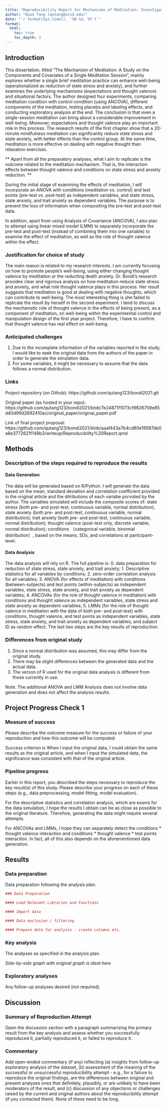 ```yaml
---
title: "Reproducibility Report for Mechanisms of Meditation: Investigating the Components and Covariates of a Single Session of Meditation by Taylor E. Bondi (2021, Doctoral Dissertation)"
author: "Quan Tang (qutang@ucsd.edu)"
date: "`r format(Sys.time(), '%B %d, %Y')`"
format:
  html:
    toc: true
    toc_depth: 3
---
```


<!-- Reproducibility reports should all use this template to standardize reporting across projects. These reports will be public supplementary materials that accompany the summary report(s) of the aggregate results. -->

## Introduction

This dissertation, titled "The Mechanism of Meditation: A Study on the Components and Covariates of a Single Meditation Session", mainly explores whether a single brief meditation practice can enhance well-being (operationalized as reduction of state stress and anxiety), and further examines the underlying mechanisms (expectations and thought valence) and situational factors. The author designed four experiments, comparing meditation condition with control condition (using ANCOVA), different components of the meditation, testing placebo and labeling effects, and conducting exploratory analysis at the end. The conclusion is that even a single-session meditation can bring about a considerable improvement in well-being. Moreover, expectations and thought valence play an important role in this process. The research results of the first chapter show that a 20-minute mindfulness meditation can significantly reduce state stress and state anxiety, with better effects than the control group. At the same time, meditation is more effective on dealing with negative thought than relaxation exercises. 

** Apart from all the preparatory analyses, what I aim to replicate is the outcome related to the meditation mechanism. That is, the interaction effects between thought valence and conditions on state stress and anxiety reduction. **  

During the initial stage of examining the effects of meditation, I will incorporate an ANOVA with conditions (meditation vs. control) and test points (pre-test vs. post-test) as independent variables, and state stress, state anxiety, and trait anxiety as dependent variables. The purpose is to prevent the loss of information when compositing the pre-test and post-test data.

In addition, apart from using Analysis of Covariance (ANCOVA), I also plan to attempt using linear mixed model (LMM) to separately incorporate the pre-test and post-test (instead of combining them into one variable) to examine the effect of meditation, as well as the role of thought valence within the effect.

### Justification for choice of study

The main reason is related to my research interests. I am currently focusing on how to promote people’s well-being, using either changing thought valence by meditation or the reducting death anxiety. Dr. Bondi’s research provides clear and rigorous analysis on how meditation reduce state stress and anxiety, and what role thought valence plays in this process. Her result suggests that meditation is good at dealing with negative thoughts, which can contribute to well-being. The most interesting thing is she failed to replicate the result by herself in the second experiment. I tend to discuss the mechanistic role of thought valence in the effects of being present, as a component of meditation, on well-being within the experimental control and manipulation design of the first year project. Therefore, I have to confirm that thought valence has real effect on well-being. 

### Anticipated challenges

1. Due to the incomplete information of the variables reported in the study, I would like to seek the original data from the authors of the paper in order to generate the simulation data.
2. For some variables, it might be necessary to assume that the data follows a normal distribution.

### Links

Project repository (on Github): https://github.com/qutang123/bondi2021.git

Original paper (as hosted in your repo): https://github.com/qutang123/bondi2021/blob/7e24871f1073cf9826759e85d40d99d2692410ac/original_paper/original_paper.pdf

Link of final project proposal: https://github.com/qutang123/bondi2021/blob/aaaf443a7b4cd80e19587de0a8e3772621f149b3/writeup/Reproducibility%20Report.qmd

## Methods

### Description of the steps required to reproduce the results

#### Data Generation 

The data will be generated based on R/Python. I will generate the data based on the mean, standard deviation and correlation coefficient provided in the original article and the ditributions of each variabe porvided by the author. The variables simulated will include the composite scores of:
state stress (both pre- and post-test, continuous variable, normal distribution); 
state anxiety (both pre- and post-test, continuous variable, normal distribution); 
trait anxiety (both pre- and post-test, continuous variable, normal distribution); 
thought valence (post-test only, discrete variable, normal distribution); 
conditions （categorical variable, binomial distribution）, based on the means, SDs, and correlations at participant-level. 

#### Data Analysis

The data analysis will rely on R. The full pipeline is: 
0. data preparation for reduction of state stress, state anxiety, and trait anxiety;
1. Descriptive statistics for all variables by conditions;
2. zero-order correlation analysis for all variables;
3. ANOVA (for effects of meditation) with conditions (between-subjects) and test points (within-subjects) as independent variables, state stress, state anxiety, and trait anxiety as dependent variables;
4. ANCOVAs (for the role of thought valence in meditation) with conditions and thought valence as independent variables, state stress and state anxiety as dependent variables;
5. LMMs (for the role of thought valence in meditation with the data of both pre- and post-test) with conditions, thought valence, and test points as independent variables, state stress, state anxiety, and trait anxiety as dependent variables, and subject ID as random effect.
The last two steps are the key results of reproduction. 

### Differences from original study

1. Since a normal distribution was assumed, this may differ from the original study. 
2. There may be slight differences between the generated data and the actual data.
3. The verson of R used for the original data analysis is different from those currently in use. 

Note. The additional ANOVA and LMM Analysis does not involve data generation and does not affect the analysis results.

## Project Progress Check 1

### Measure of success

Please describe the outcome measure for the success or failure of your reproduction and how this outcome will be computed.

Success criterion is When I input the original data, I could obtain the same results as the original article, and when I input the simulated data, the significance was consistent with that of the original article. 

### Pipeline progress

Earlier in this report, you described the steps necessary to reproduce the key result(s) of this study. Please describe your progress on each of these steps (e.g., data preprocessing, model fitting, model evaluation).

For the descriptive statistics and correlation analysis, which are exams for the data simulation, I hope the results I obtain can be as close as possible to the original literature. Therefore, generating the data might require several attempts.

For ANCOVAs and LMMs, I hope they can separately detect the conditions * thought valence interaction and conditions * thought valence * test points interaction. In fact, all of this also depends on the aforementioned data generation.

## Results

### Data preparation

Data preparation following the analysis plan.
	
```r
### Data Preparation

#### Load Relevant Libraries and Functions

#### Import data

#### Data exclusion / filtering

#### Prepare data for analysis - create columns etc.
```

### Key analysis

The analyses as specified in the analysis plan.  

*Side-by-side graph with original graph is ideal here*

### Exploratory analyses

Any follow-up analyses desired (not required).  

## Discussion

### Summary of Reproduction Attempt

Open the discussion section with a paragraph summarizing the primary result from the key analysis and assess whether you successfully reproduced it, partially reproduced it, or failed to reproduce it.  

### Commentary

Add open-ended commentary (if any) reflecting (a) insights from follow-up exploratory analysis of the dataset, (b) assessment of the meaning of the successful or unsuccessful reproducibility attempt - e.g., for a failure to reproduce the original findings, are the differences between original and present analyses ones that definitely, plausibly, or are unlikely to have been moderators of the result, and (c) discussion of any objections or challenges raised by the current and original authors about the reproducibility attempt (if you contacted them).  None of these need to be long.
